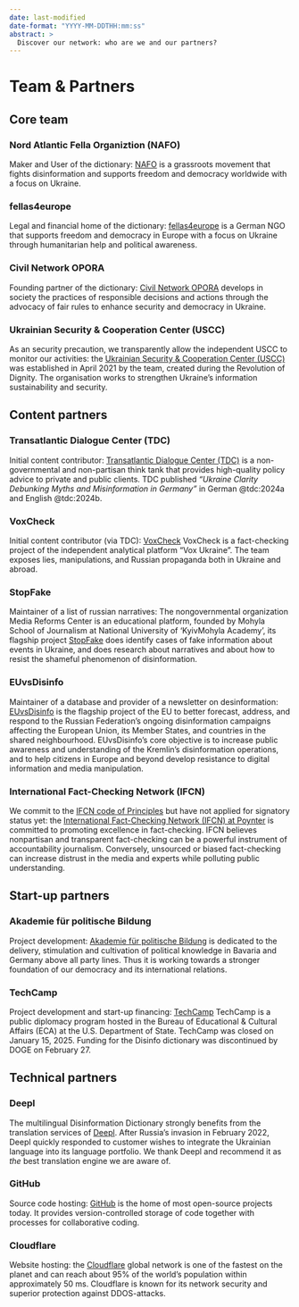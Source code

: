 ```yaml
---
date: last-modified
date-format: "YYYY-MM-DDTHH:mm:ss"
abstract: > 
  Discover our network: who are we and our partners?
---
```


# Team & Partners {.unnumbered #sec-appendix-about}

## Core team

### Nord Atlantic Fella Organiztion (NAFO)

Maker and User of the dictionary: [NAFO](https://nafo-ofan.org/pages/we-are-nafo) is a grassroots movement that fights disinformation and supports freedom and democracy worldwide with a focus on Ukraine.

### fellas4europe

Legal and financial home of the dictionary: [fellas4europe](https://fellas4europe.org/) is a German NGO that supports freedom and democracy in Europe with a focus on Ukraine through humanitarian help and political awareness.

### Civil Network OPORA

Founding partner of the dictionary: [Civil Network OPORA](https://oporaua.org/en) develops in society the practices of responsible decisions and actions through the advocacy of fair rules to enhance security and democracy in Ukraine.

### Ukrainian Security & Cooperation Center (USCC)

As an security precaution, we transparently allow the independent USCC to monitor our activities: the [Ukrainian Security & Cooperation Center (USCC)](https://uscc.org.ua/en/) was established in April 2021 by the team, created during the Revolution of Dignity. The organisation works to strengthen Ukraine’s information sustainability and security.


## Content partners

### Transatlantic Dialogue Center (TDC)
 
Initial content contributor: [Transatlantic Dialogue Center (TDC)](https://tdcenter.org/) is a non-governmental and non-partisan think tank that provides high-quality policy advice to private and public clients. TDC published *"Ukraine Clarity Debunking Myths and Misinformation in Germany"* in German @tdc:2024a and English @tdc:2024b.
 
### VoxCheck

Initial content contributor (via TDC): [VoxCheck](https://voxcheck.voxukraine.org/home-eng.html) VoxCheck is a fact-checking project of the independent analytical platform “Vox Ukraine”. The team exposes lies, manipulations, and Russian propaganda both in Ukraine and abroad. 

### StopFake

Maintainer of a list of russian narratives: The non­governmental organization Media Reforms Center is an educational platform, founded by Mohyla School of Journalism at National University of ‘Kyiv­Mohyla Academy’, its flagship project [StopFake](https://www.stopfake.org/en) does identify cases of fake information about events in Ukraine, and does research about narratives and about how to resist the shameful phenomenon of disinformation.

### EUvsDisinfo

Maintainer of a database and provider of a newsletter on desinformation: [EUvsDisinfo](https://euvsdisinfo.eu/about/) is the flagship project of the EU to better forecast, address, and respond to the Russian Federation’s ongoing disinformation campaigns affecting the European Union, its Member States, and countries in the shared neighbourhood. EUvsDisinfo’s core objective is to increase public awareness and understanding of the Kremlin’s disinformation operations, and to help citizens in Europe and beyond develop resistance to digital information and media manipulation.

### International Fact-Checking Network (IFCN)

We commit to the [IFCN code of Principles](https://ifcncodeofprinciples.poynter.org/the-commitments) but have not applied for signatory status yet: the [International Fact-Checking Network (IFCN) at Poynter](https://www.poynter.org/ifcn/) is committed to promoting excellence in fact-checking. IFCN believes nonpartisan and transparent fact-checking can be a powerful instrument of accountability journalism. Conversely, unsourced or biased fact-checking can increase distrust in the media and experts while polluting public understanding.


## Start-up partners

### Akademie für politische Bildung

Project development: [Akademie für politische Bildung](https://www.apb-tutzing.de/english/) is dedicated to the delivery, stimulation and cultivation of political knowledge in Bavaria and Germany above all party lines. Thus it is working towards a stronger foundation of our democracy and its international relations.

### TechCamp

Project development and start-up financing: [TechCamp](https://techcamp.america.gov/) TechCamp is a public diplomacy program hosted in the Bureau of Educational & Cultural Affairs (ECA) at the U.S. Department of State. TechCamp was closed on January 15, 2025. Funding for the Disinfo dictionary was discontinued by DOGE on February 27.


## Technical partners

### Deepl

The multilingual Disinformation Dictionary strongly benefits from the translation services of [Deepl](https://www.deepl.com). After Russia's invasion in February 2022, Deepl quickly responded to customer wishes to integrate the Ukrainian language into its language portfolio. We thank Deepl and recommend it as *the* best translation engine we are aware of.

### GitHub

Source code hosting: [GitHub](https://github.com) is the home of most open-source projects today. It provides version-controlled storage of code together with processes for collaborative coding.

### Cloudflare

Website hosting: the [Cloudflare](https://www.cloudflare.com) global network is one of the fastest on the planet and can reach about 95% of the world’s population within approximately 50 ms. Cloudflare is known for its network security and superior protection against DDOS-attacks.

